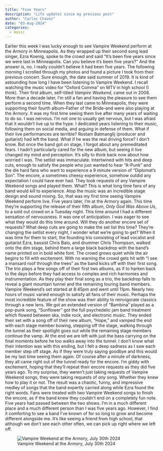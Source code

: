 ```yaml
---
title: "Five Years"
description: "Life updates since my previous post"
author: "Carlos Chavez"
date: "03-Aug-2024"
categories: 
  - music
---
```


  Earlier this week I was lucky enough to see Vampire Weekend perform at the Armory in Minneapolis. As they wrapped up their second song lead singer, Ezra Koenig, spoke to the crowd and said "It's been five years since we were last in Minneapolis. Can you believe it's been five years?" And the answer is, no. I really couldn't believe it had been five years. The following morning I scrolled through my photos and found a picture I took from their previous concert. Sure enough, the date said summer of 2019. It is kind of astounding how long I have been listening to Vampire Weekend. I recall watching the music video for "Oxford Comma" on MTV in high school (I think). Their first album, self-titled *Vampire Weekend*, came out in 2008. More than a decade later, I'm still a fan and having the pleasure to see them perform a second time. 
  When they last came to Minneapolis, they were supporting their fourth album--Father of the Bride--and were also playing at the Armory. It was my first time seeing them live after many years of waiting to do so. I was nervous. I'm not one to usually get nervous, but I was afraid that it wouldn't live up to the hype. I dedicated years listening to their music, following them on social media, and arguing in defense of them. What if their live performances are terrible? Rostam Batmanglij (producer and guitarist) had left the band. What if he was the real driving force? I don't know. But once the band got on stage, I forgot about any premeditated fears. I hadn't particularly cared for the new album, but seeing it live changed my mind and perception. It's silly to think back now about how worried I was. The setlist was immaculate. Intertwined with hits and deep cuts, enough to satisfy the people who just wanted to hear "A-Punk" and the die hard fans who want to experience a 9 minute version of "Diplomat's Son". The encore, a sometimes cheesy experience, somehow outdid any expectation I could have ever had. They took requests of any Vampire Weekend songs and played them. What? This is what long time fans of any band would *kill* to experience. Atop the music was an incredible stage design and sound mixing. So, that was my first time seeing Vampire Weekend perform live. 
  Five years later, I'm at the Armory again. This time they're supporting the release of their fifth album, *Only God Was Above Us*, to a sold out crowd on a Tuesday night. This time around I had a different sensation of nervousness. It was one of anticipation. I was eager to see what they would do this time around. Will they do another encore set of requests? What deep cuts are going to make the set list this time? They're changing the setlist every night, I wonder what we're going to get? When it was time for them to start, the founding trio consisting of lead vocalist and guitarist Ezra, bassist Chris Baio, and drummer Chris Thompson, walked onto the dim stage, behind them a large black backdrop with the band's name printed on in bold white font. The crowd grows quiet while the air begins to fill with excitement. With no warning the crowd gets hit with "I see a mansard roof through the trees" as the band kicks off with their first song. The trio plays a few songs off of their first two albums, as if to harken back to the days before they had access to complex and rich harmonies and instrumentation. As they play their final song as a trio, the backdrop falls to reveal a giant mountain tunnel and the remaining touring band members. 
  Vampire Weekend's set started at 8:45pm and went until 11pm. Nearly two hours of music varied enough to satisfy all fans of their music. Perhaps the most incredible feature of the show was their ability to reinvigorate classics through a new lens. We got an extended version of "Bambina" played as a pop-punk song, "Sunflower" got the full psychedelic jam band treatment which flowed between ska, indie rock, and electronic music. They ended their set with a song off of their new album, "Hope," and vamped the end with each stage member bowing, stepping off the stage, walking through the tunnel as their spotlight goes out while the remaining stage members continue the vamp. At the end we are left with just the bass carrying on the final moments before he too walks away into the tunnel. I don't know what their intention was with this ending, but I felt a deep sadness as I saw each member step off stage. As if they were truly saying goodbye and this would be my last time seeing them again.
  Of course after a minute of darkness, they all came right out of the tunnel ready for the encore. I'm giddy with excitement, hoping that they'll repeat their encore requests as they did five years ago. To my surprise, they weren't just taking requests of Vampire Weekend songs, they were taking requests of *any* song. Whether they knew how to play it or not. The result was a chaotic, funny, and impressive medley of songs that the band expertly carried along while Ezra found the right words. Fans were treated with two Vampire Weekend songs to finish the encore, as if the band knew they couldn't end on a completely fun note.     Five years had passed between the two shows. I'm in a much different place and a much different person than I was five years ago. However, I find it comforting to see a band I've known of for so long to grow and become different alongside me. It's like seeing a friend from high school, that although we don't see each other often, we can pick up right where we left off.

![Vampire Weekend at the Armory, July 30th 2024](img/IMG_7862.jpeg)
